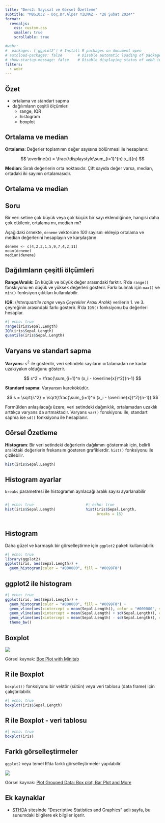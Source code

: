 ```yaml
---
title: "Ders2: Sayısal ve Görsel Özetleme"
subtitle: "MBG1032 - Doç.Dr.Alper YILMAZ - *28 Şubat 2024*"
format:
  revealjs:
    css: custom.css
    smaller: true
    scrollable: true

#webr:
#  packages: ['ggplot2'] # Install R packages on document open
# autoload-packages: false       # Disable automatic loading of packages
# show-startup-message: false    # Disable displaying status of webR initialization
filters:
  - webr
---
```


## Özet

* ortalama ve standart sapma
* dağılımların çeşitli ölçümleri
  * range, IQR
  * histogram
  * boxplot
  
## Ortalama ve median

**Ortalama**: Değerler toplamının değer sayısına bölünmesi ile hesaplanır.

$$
\overline{x} = \frac{\displaystyle\sum_{i=1}^{n} x_i}{n}
$$


**Median**: Sıralı değerlerin orta noktasıdır. Çift sayıda değer varsa, median, ortadaki iki sayının ortalamasıdır.

## Ortalama ve median

:::{.callout-important}
## Soru
Bir veri setine çok büyük veya çok küçük bir sayı eklendiğinde, hangisi daha çok etkilenir, ortalama mı, median mı?
:::

Aşağıdaki örnekte, `deneme` vektörüne *100* sayısını ekleyip ortalama ve median değerlerini hesaplayın ve karşılaştırın.

```webr-r
deneme <- c(4,2,3,1,5,9,7,4,2,11)
mean(deneme)
median(deneme)
```

## Dağılımların çeşitli ölçümleri

**Range/Aralık**: En küçük ve büyük değer arasındaki farktır. R'da `range()` fonskiyonu en düşük ve yüksek değerleri gösterir. Farkı bulmak için `max()` ve `min()` fonksiyon çıktıları kullanılabilir.

**IQR**: (*Interquartile range* veya *Çeyrekler Arası Aralık*) verilerin 1. ve 3. çeyreğinin arasındaki farkı gösterir. R'da `IQR()` fonksiyonu bu değerleri hesaplar.

```r
#| echo: true
range(iris$Sepal.Length)
IQR(iris$Sepal.Length)
quantile(iris$Sepal.Length)
```

## Varyans ve standart sapma 

**Varyans**: $s^2$ ile gösterilir, veri setindeki sayıların ortalamadan ne kadar uzak/yakın olduğunu gösterir.

$$
s^2 = \frac{\sum_{i=1}^n (x_i - \overline{x})^2}{n-1}
$$

**Standard sapma**: Varyansın kareköküdür.

$$
s = \sqrt{s^2} = \sqrt{\frac{\sum_{i=1}^n (x_i - \overline{x})^2}{n-1}}
$$


Formülden anlaşılacağı üzere, veri setindeki dağınıklık, ortalamadan uzaklık arttıkça varyans da artmaktadır. Varyans `var()` fonskiyonu ile, standart sapma ise `sd()` fonksiyonu ile hesaplanır.

## Görsel Özetleme

**Histogram**: Bir veri setindeki değerlerin dağılımını göstermak için, belirli aralıktaki değerlerin frekansını gösteren grafiklerdir. `hist()` fonksiyonu ile çizilebilir.

```r
hist(iris$Sepal.Length)
```

## Histogram ayarlar

`breaks` parametresi ile histogramın ayrılacağı aralık sayısı ayarlanabilir

:::: {.columns}

::: {.column width="50%"}
```r
#| echo: true
hist(iris$Sepal.Length)
```
:::

::: {.column width="50%"}
```r
#| echo: true
hist(iris$Sepal.Length, 
     breaks = 15)
```
:::

::::

## Histogram

Daha güzel ve karmaşık bir görselleştirme için `ggplot2` paketi kullanılabilir.

```r
#| echo: true
library(ggplot2)
ggplot(iris, aes(Sepal.Length)) +
  geom_histogram(color = "#000000", fill = "#0099F8") 
```



## ggplot2 ile histogram
```r
#| echo: true
ggplot(iris, aes(Sepal.Length)) +
  geom_histogram(color = "#000000", fill = "#0099F8") +
  geom_vline(aes(xintercept = mean(Sepal.Length)), color = "#000000", size = 1.25) +
  geom_vline(aes(xintercept = mean(Sepal.Length) + sd(Sepal.Length)), color = "#000000", size = 1, linetype = "dashed") +
  geom_vline(aes(xintercept = mean(Sepal.Length) - sd(Sepal.Length)), color = "#000000", size = 1, linetype = "dashed") +
  theme_bw()
```


## Boxplot


![](images/boxplot.png)

:::footer
Görsel kaynak: [Box Plot with Minitab](https://leansigmacorporation.com/box-plot-with-minitab/)
:::

## R ile Boxplot

`boxplot()` fonksiyonu bir vektör (sütün) veya veri tablosu (data frame) için çalıştırılabilir.

```r
#| echo: true
boxplot(iris$Sepal.Length)
```

## R ile Boxplot - veri tablosu

```r
#| echo: true
boxplot(iris)
```

## Farklı görselleştirmeler

`ggplot2` veya temel R'da farklı görselleştirmeler yapılabilir.

![](images/farkli-gorseller.png)

:::footer
Görsel kaynak: [Plot Grouped Data: Box plot, Bar Plot and More](http://www.sthda.com/english/articles/32-r-graphics-essentials/132-plot-grouped-data-box-plot-bar-plot-and-more/)
:::

## Ek kaynaklar

* [STHDA](http://www.sthda.com/english/wiki/descriptive-statistics-and-graphics) sitesinde "Descriptive Statistics and Graphics" adlı sayfa, bu sunumdaki bilgilere ek bilgiler içerir.